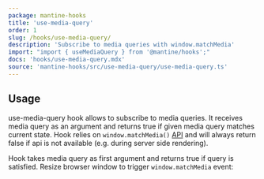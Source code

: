 ```yaml
---
package: mantine-hooks
title: 'use-media-query'
order: 1
slug: /hooks/use-media-query/
description: 'Subscribe to media queries with window.matchMedia'
import: "import { useMediaQuery } from '@mantine/hooks';"
docs: 'hooks/use-media-query.mdx'
source: 'mantine-hooks/src/use-media-query/use-media-query.ts'
---
```



## Usage

use-media-query hook allows to subscribe to media queries.
It receives media query as an argument and returns true
if given media query matches current state.
Hook relies on `window.matchMedia()` [API](https://developer.mozilla.org/en-US/docs/Web/API/Window/matchMedia)
and will always return false if api is not available (e.g. during server side rendering).

Hook takes media query as first argument and returns true if query is satisfied.
Resize browser window to trigger `window.matchMedia` event:

<UseBreakpointDemo />
